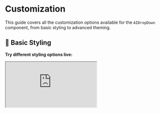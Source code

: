 # Customization

This guide covers all the customization options available for the `AIDropDown` component, from basic styling to advanced theming.

## 🎨 Basic Styling

**Try different styling options live:**

<iframe 
  src="https://codesandbox.io/embed/customization-demo?view=editor+%2B+preview&module=%2Fsrc%2FApp.js&hidenavigation=1"
  style={{ width: '100%', height: '600px', border: 'none', borderRadius: '8px' }}
  title="Customization Demo"
  allow="accelerometer; ambient-light-sensor; camera; encrypted-media; geolocation; gyroscope; hid; microphone; midi; payment; usb; vr; xr-spatial-tracking"
  sandbox="allow-forms allow-modals allow-popups allow-presentation allow-same-origin allow-scripts"
/>

### Button Size

The component supports three predefined button sizes:

```tsx
import { AIDropDown } from 'prompt-my-client-react';

// Small button (38px) - Good for compact interfaces
<AIDropDown 
  text={text} 
  aiResponseCallback={handleAIResponse}
  size="38px"
/>

// Medium button (48px) - Default size
<AIDropDown 
  text={text} 
  aiResponseCallback={handleAIResponse}
  size="48px"
/>

// Large button (52px) - Good for prominent placement
<AIDropDown 
  text={text} 
  aiResponseCallback={handleAIResponse}
  size="52px"
/>
```

### Color Schemes

Create custom color schemes using the styling props:

```tsx
// Blue theme
<AIDropDown 
  text={text} 
  aiResponseCallback={handleAIResponse}
  buttonStyle={{
    background: '#007bff',
    color: 'white'
  }}
  dropdownStyle={{
    background: '#ffffff',
    border: '1px solid #007bff'
  }}
  optionHoverStyle={{
    background: '#e3f2fd',
    color: '#007bff'
  }}
/>

// Green theme
<AIDropDown 
  text={text} 
  aiResponseCallback={handleAIResponse}
  buttonStyle={{
    background: '#28a745',
    color: 'white'
  }}
  dropdownStyle={{
    background: '#ffffff',
    border: '1px solid #28a745'
  }}
  optionHoverStyle={{
    background: '#d4edda',
    color: '#155724'
  }}
/>

// Purple theme
<AIDropDown 
  text={text} 
  aiResponseCallback={handleAIResponse}
  buttonStyle={{
    background: '#6f42c1',
    color: 'white'
  }}
  dropdownStyle={{
    background: '#ffffff',
    border: '1px solid #6f42c1'
  }}
  optionHoverStyle={{
    background: '#e2d9f3',
    color: '#6f42c1'
  }}
/>
```

## 🌈 Advanced Theming

### Gradient Buttons

Create eye-catching gradient buttons:

```tsx
// Blue to purple gradient
<AIDropDown 
  text={text} 
  aiResponseCallback={handleAIResponse}
  buttonStyle={{
    background: 'linear-gradient(135deg, #667eea 0%, #764ba2 100%)',
    border: 'none',
    boxShadow: '0 4px 15px rgba(102, 126, 234, 0.4)'
  }}
/>

// Sunset gradient
<AIDropDown 
  text={text} 
  aiResponseCallback={handleAIResponse}
  buttonStyle={{
    background: 'linear-gradient(45deg, #ff6b6b, #feca57, #48dbfb)',
    border: 'none',
    boxShadow: '0 4px 15px rgba(255, 107, 107, 0.4)'
  }}
/>

// Ocean gradient
<AIDropDown 
  text={text} 
  aiResponseCallback={handleAIResponse}
  buttonStyle={{
    background: 'linear-gradient(135deg, #667eea 0%, #764ba2 50%, #f093fb 100%)',
    border: 'none',
    boxShadow: '0 4px 20px rgba(102, 126, 234, 0.5)'
  }}
/>
```

### Glassmorphism Effect

Modern glassmorphism styling:

```tsx
<AIDropDown 
  text={text} 
  aiResponseCallback={handleAIResponse}
  buttonStyle={{
    background: 'rgba(255, 255, 255, 0.1)',
    backdropFilter: 'blur(10px)',
    border: '1px solid rgba(255, 255, 255, 0.2)',
    boxShadow: '0 8px 32px rgba(31, 38, 135, 0.37)'
  }}
  dropdownStyle={{
    background: 'rgba(255, 255, 255, 0.95)',
    backdropFilter: 'blur(10px)',
    border: '1px solid rgba(255, 255, 255, 0.2)',
    boxShadow: '0 8px 32px rgba(31, 38, 135, 0.37)'
  }}
/>
```

### Neumorphism Effect

Soft, modern neumorphism design:

```tsx
<AIDropDown 
  text={text} 
  aiResponseCallback={handleAIResponse}
  buttonStyle={{
    background: '#e0e5ec',
    boxShadow: '8px 8px 16px #a3b1c6, -8px -8px 16px #ffffff',
    border: 'none',
    borderRadius: '50%'
  }}
  dropdownStyle={{
    background: '#e0e5ec',
    boxShadow: '8px 8px 16px #a3b1c6, -8px -8px 16px #ffffff',
    border: 'none'
  }}
/>
```

## 🎭 Animation and Transitions

### Smooth Transitions

Add smooth animations to your component:

```tsx
<AIDropDown 
  text={text} 
  aiResponseCallback={handleAIResponse}
  buttonStyle={{
    background: '#007bff',
    transition: 'all 0.3s cubic-bezier(0.4, 0, 0.2, 1)',
    transform: 'scale(1)'
  }}
  optionStyle={{
    transition: 'all 0.2s ease'
  }}
  optionHoverStyle={{
    background: '#e3f2fd',
    transform: 'translateX(8px) scale(1.02)',
    boxShadow: '0 4px 12px rgba(0, 123, 255, 0.3)'
  }}
/>
```

### Hover Effects

Create engaging hover interactions:

```tsx
<AIDropDown 
  text={text} 
  aiResponseCallback={handleAIResponse}
  buttonStyle={{
    background: '#007bff',
    transition: 'all 0.3s ease',
    transform: 'scale(1)'
  }}
  optionHoverStyle={{
    background: '#e3f2fd',
    transform: 'translateX(8px)',
    boxShadow: '0 4px 12px rgba(0, 123, 255, 0.2)',
    borderLeft: '4px solid #007bff'
  }}
/>
```

## 📱 Responsive Design

### Mobile-First Styling

Optimize for mobile devices:

```tsx
<AIDropDown 
  text={text} 
  aiResponseCallback={handleAIResponse}
  size="48px"
  dropdownStyle={{
    position: 'fixed',
    bottom: '80px',
    left: '20px',
    right: '20px',
    background: '#ffffff',
    borderRadius: '16px',
    boxShadow: '0 8px 32px rgba(0,0,0,0.2)',
    zIndex: 1000,
    maxHeight: '60vh',
    overflowY: 'auto'
  }}
  optionStyle={{
    padding: '16px 20px',
    fontSize: '16px',
    borderBottom: '1px solid #f0f0f0'
  }}
  optionHoverStyle={{
    background: '#f8f9fa'
  }}
/>
```

### Tablet and Desktop

Different styles for larger screens:

```tsx
const isMobile = window.innerWidth < 768;

<AIDropDown 
  text={text} 
  aiResponseCallback={handleAIResponse}
  size={isMobile ? "48px" : "52px"}
  dropdownStyle={{
    position: isMobile ? 'fixed' : 'absolute',
    bottom: isMobile ? '80px' : 'auto',
    left: isMobile ? '20px' : 'auto',
    right: isMobile ? '20px' : 'auto',
    background: '#ffffff',
    borderRadius: isMobile ? '16px' : '8px',
    boxShadow: '0 8px 32px rgba(0,0,0,0.2)',
    zIndex: 1000
  }}
/>
```

## 🎨 Custom Prompt Options

### Branded Prompts

Create prompts that match your brand:

```tsx
const brandedPrompts = [
  {
    prompt: 'Make it sound like our brand voice',
    label: '🎯 Brand Voice',
    tone: 'consistent',
    style: 'branded'
  },
  {
    prompt: 'Optimize for our target audience',
    label: '👥 Audience Fit',
    tone: 'engaging',
    style: 'targeted'
  },
  {
    prompt: 'Add our company keywords',
    label: '🔑 SEO Optimized',
    tone: 'informative',
    style: 'searchable'
  }
];

<AIDropDown 
  text={text} 
  aiResponseCallback={handleAIResponse}
  promptOptions={brandedPrompts}
  dropdownStyle={{
    background: '#1a1a1a',
    color: '#ffffff',
    border: '2px solid #007bff'
  }}
  optionStyle={{
    borderBottom: '1px solid #333'
  }}
  optionHoverStyle={{
    background: '#007bff',
    color: '#ffffff'
  }}
/>
```

### Industry-Specific Prompts

Tailor prompts for specific industries:

```tsx
// E-commerce prompts
const ecommercePrompts = [
  { prompt: 'Make it persuasive for sales', label: '💰 Sales Copy' },
  { prompt: 'Add product benefits', label: '✨ Benefits' },
  { prompt: 'Include call-to-action', label: '🎯 CTA' },
  { prompt: 'Make it urgent', label: '⏰ Urgency' }
];

// Academic prompts
const academicPrompts = [
  { prompt: 'Make it more scholarly', label: '📚 Academic' },
  { prompt: 'Add citations format', label: '📖 Citations' },
  { prompt: 'Make it objective', label: '🔬 Objective' },
  { prompt: 'Use formal language', label: '📝 Formal' }
];

// Marketing prompts
const marketingPrompts = [
  { prompt: 'Make it viral', label: '🔥 Viral' },
  { prompt: 'Add emotional appeal', label: '💝 Emotional' },
  { prompt: 'Include social proof', label: '👥 Social Proof' },
  { prompt: 'Make it shareable', label: '📤 Shareable' }
];
```

## 🎨 CSS Custom Properties

### Using CSS Variables

Leverage CSS custom properties for consistent theming:

```tsx
// Define CSS variables in your CSS file
:root {
  --ai-primary: #007bff;
  --ai-secondary: #6c757d;
  --ai-success: #28a745;
  --ai-danger: #dc3545;
  --ai-warning: #ffc107;
  --ai-info: #17a2b8;
  --ai-light: #f8f9fa;
  --ai-dark: #343a40;
}

// Use them in your component
<AIDropDown 
  text={text} 
  aiResponseCallback={handleAIResponse}
  buttonStyle={{
    background: 'var(--ai-primary)',
    color: 'white'
  }}
  dropdownStyle={{
    background: 'var(--ai-light)',
    border: `1px solid var(--ai-primary)`
  }}
  optionHoverStyle={{
    background: 'var(--ai-primary)',
    color: 'white'
  }}
/>
```

## 🔧 Advanced Customization

### Custom Icons

Replace the default AI icon with custom ones:

```tsx
// You can customize the button content using CSS
<AIDropDown 
  text={text} 
  aiResponseCallback={handleAIResponse}
  buttonStyle={{
    background: '#007bff',
    color: 'white',
    fontSize: '18px',
    fontWeight: 'bold'
  }}
/>

// Add custom CSS to replace the icon
// .ai-button::before { content: "🤖"; }
// .ai-button::before { content: "✨"; }
// .ai-button::before { content: "🚀"; }
```

### Conditional Styling

Apply different styles based on conditions:

```tsx
const [isDarkMode, setIsDarkMode] = useState(false);
const [isPremium, setIsPremium] = useState(false);

<AIDropDown 
  text={text} 
  aiResponseCallback={handleAIResponse}
  size={isPremium ? "52px" : "48px"}
  buttonStyle={{
    background: isDarkMode ? '#ffffff' : '#007bff',
    color: isDarkMode ? '#000000' : '#ffffff',
    boxShadow: isPremium ? '0 8px 25px rgba(0,0,0,0.3)' : '0 4px 12px rgba(0,0,0,0.2)'
  }}
  dropdownStyle={{
    background: isDarkMode ? '#1a1a1a' : '#ffffff',
    color: isDarkMode ? '#ffffff' : '#000000',
    border: `1px solid ${isDarkMode ? '#333' : '#dee2e6'}`
  }}
/>
```

## 🎯 Best Practices

### Consistency

- Use consistent color schemes across your application
- Maintain consistent spacing and sizing
- Follow your design system's guidelines

### Accessibility

- Ensure sufficient color contrast
- Provide clear visual feedback on interactions
- Support keyboard navigation

### Performance

- Avoid complex animations on mobile devices
- Use CSS transforms instead of changing layout properties
- Minimize repaints and reflows

## 📚 Next Steps

- Check out the [Examples](/docs/examples) for more customization ideas
- Explore the [API Reference](/docs/api) for all available props
- Visit the [GitHub Repository](https://github.com/rajanlagah/prompt-my-client-react) for source code
